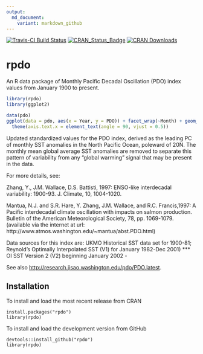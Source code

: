 ```yaml
---
output:
  md_document:
    variant: markdown_github
---
```


<!-- README.md is generated from README.Rmd. Please edit that file -->

[![Travis-CI Build Status](https://travis-ci.org/poissonconsulting/rpdo.svg?branch=master)](https://travis-ci.org/poissonconsulting/rpdo)
[![CRAN_Status_Badge](http://www.r-pkg.org/badges/version/rpdo)](http://cran.r-project.org/package=rpdo)
[![CRAN Downloads](http://cranlogs.r-pkg.org/badges/grand-total/rpdo)](https://hadley.shinyapps.io/cran-downloads)

# rpdo

An R data package of Monthly Pacific Decadal Oscillation (PDO) index 
values from January 1900 to present.

```r
library(rpdo)
library(ggplot2)

data(pdo)
ggplot(data = pdo, aes(x = Year, y = PDO)) + facet_wrap(~Month) + geom_line() +
  theme(axis.text.x = element_text(angle = 90, vjust = 0.5))
```

Updated standardized values for the PDO index, derived as the 
leading PC of monthly SST anomalies in the North Pacific Ocean, 
poleward of 20N. The monthly mean global average SST anomalies
are removed to separate this pattern of variability from any 
"global warming" signal that may be present in the data. 

For more details, see:

 Zhang, Y., J.M. Wallace, D.S. Battisti, 1997: 
     ENSO-like interdecadal variability: 1900-93. J. Climate, 10, 1004-1020. 

 Mantua, N.J. and S.R. Hare, Y. Zhang, J.M. Wallace, and R.C. Francis,1997: 
     A Pacific interdecadal climate oscillation with impacts on salmon 
     production. Bulletin of the American Meteorological Society, 78, 
     pp. 1069-1079.
     (available via the internet at url: 
         http://www.atmos.washington.edu/~mantua/abst.PDO.html) 

Data sources for this index are: 
 UKMO Historical SST data set for 1900-81; 
 Reynold's Optimally Interpolated SST (V1) for January 1982-Dec 2001)
*** OI SST Version 2 (V2) beginning January 2002 -   

See also <http://research.jisao.washington.edu/pdo/PDO.latest>.

## Installation

To install and load the most recent release from CRAN
```
install.packages("rpdo")
library(rpdo)
```

To install and load the development version from GitHub
```
devtools::install_github("rpdo")
library(rpdo)
```
